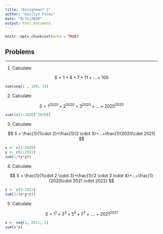 ---
title: "Assignment 2"
author: "Kaitlyn Fales"
date: "8/31/2020"
output: html_document
---

```{r setup, include=FALSE}
knitr::opts_chunk$set(echo = TRUE)
```

Problems
-------
-------


1. Calculate: 


$$
S = 1 + 4 + 7 + 11 +... + 100
$$
```{r}
sum(seq(1 , 100, 3))
```


2. Calculate: 


$$
S = 1^{2020} + 2^{2020} + 3^{2020} +...+2020^{2020}
$$
```{r}
sum((c(1:2020)^2020))
```

3. Calculate: 

$$
S = \frac{1}{1\cdot 2}+\frac{1}{2 \cdot 3}+...+\frac{1}{2020\cdot 2021}
$$
```{r}
x <- c(1:2020)
y <- c(2:2021)
sum(1/(x*y))
```

4. Calculate: 

$$
S = \frac{1}{1\cdot 2 \cdot 3}+\frac{1}{2 \cdot 3 \cdot 4}+...+\frac{1}{2020\cdot 2021 \cdot 2022}
$$
```{r}
z <- c(3:2022)
sum(1/(x*y*z))
```

5. Calculate: 

$$
S = 1^1 + 3^3 + 5^5 + 7^7 +....+2021^{2021}
$$
```{r}
s <- seq(1, 2021, 2)
sum(s^s)
```

